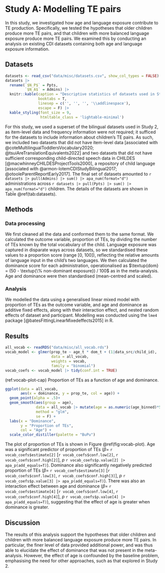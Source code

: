 # Study A: Modelling TE pairs {#te-pairs}
In this study, we investigated how age and language exposure contribute to TE production.
Specifically, we tested the hypotheses that older children produce more TE pairs, and that children with more balanced language exposure produce more TE pairs.
We examined this by conducting an analysis on existing CDI datasets containing both age and language exposure information.

## Datasets
```r
datasets <- read_csv("data/misc/datasets.csv", show_col_types = FALSE)
datasets |> 
  rename(`$N_P$` = Ppts,
         `$N_A$` = Admins) |> 
  knitr::kable(caption = "Descriptive statistics of datasets used in Study A. $N_P$: number of participants; $N_A$: number of administrations.", 
               booktabs = T,
               linesep = c('', '', '', '\\addlinespace'),
               escape = F) |> 
  kable_styling(font_size = 9,
                htmltable_class = 'lightable-minimal')
```
For this study, we used a superset of the bilingual datasets used in Study 2, as item-level data and frequency information were not required; it sufficed for the datasets to include information about children's TE pairs. 
As such, we included two datasets that did not have item-level data [associated with @coteMultilingualToddlersVocabulary2020; @tsuiAreTranslationEquivalents2022] and two datasets that did not have sufficient corresponding child-directed speech data in CHILDES [@macwhinneyCHILDESProjectTools2000], a repository of child language [associated with @armon-lotemCDIStudyBilingual2017; @otooleParentReportEarly2017].
The final set of datasets amounted to `r datasets |> pull(Admins) |> sum() |> apa_num(format="d")` administrations across `r datasets |> pull(Ppts) |> sum() |> apa_num(format="d")` children.
The details of the datasets are shown in Table \@ref(tab:datasets). 

## Methods
### Data processing
We first cleaned all the data and conformed them to the same format.
We calculated the outcome variable, proportion of TEs, by dividing the number of TEs known by the total vocabulary of the child.
Language exposure was captured in disparate ways across datasets, so we standardised these values to a proportion score (range [0, 100]), reflecting the relative amounts of language input in the child's two languages.
We then calculated the dominance score for each administration, operationalised as $\textup{dom} = (50 - \textup{\% non-dominant exposure}) / 100$ as in the meta-analysis.
Age and dominance were then standardised (mean-centred and scaled).

### Analysis
We modelled the data using a generalised linear mixed model with proportion of TEs as the outcome variable, and age and dominance as additive fixed effects, along with their interaction effect, and nested random effects of dataset and participant. 
Modelling was conducted using the `lme4` package [@batesFittingLinearMixedeffects2015] in R.

## Results
```r
all_vocab <- readRDS("data/misc/all_vocab.rds")
vocab_model <- glmer(prop_te ~ age_t * dom_t + (1|data_src/child_id), 
                     data = all_vocab, 
                     weights = vocab,
                     family = "binomial")
vocab_coefs <- vocab_model |> tidy(conf.int = TRUE)
```

(ref:vocab-plot-cap) Proportion of TEs as a function of age and dominance.
```r
ggplot(data = all_vocab,
       aes(x = dominance, y = prop_te, col = age)) +
  geom_point(alpha = .5)+
  geom_smooth(aes(group = age), 
              data = all_vocab |> mutate(age = as.numeric(age_binned)*5+10), 
              method = "glm",
              se = F) +
  labs(x = "Dominance",
       y = "Proportion of TEs",
       col = "Age") +
  scale_color_distiller(palette = "BuPu")
```

The plot of proportion of TEs is shown in Figure \@ref(fig:vocab-plot). 
Age was a significant predictor of proportion of TEs ($\beta =$ `r vocab_coefs$estimate[2]` [`r vocab_coefs$conf.low[2]`, `r vocab_coefs$conf.high[2]`], $p$ `r vocab_coefs$p.value[2] |> apa_p(add_equals=T)`). 
Dominance also significantly negatively predicted proportion of TEs ($\beta =$ `r vocab_coefs$estimate[3]` [`r vocab_coefs$conf.low[3]`, `r vocab_coefs$conf.high[3]`], $p$ `r vocab_coefs$p.value[3] |> apa_p(add_equals=T)`).
There was also an interaction effect between age and dominance ($\beta =$ `r vocab_coefs$estimate[4]` [`r vocab_coefs$conf.low[4]`, `r vocab_coefs$conf.high[4]`], $p$ `r vocab_coefs$p.value[4] |> apa_p(add_equals=T)`), suggesting that the effect of age is greater when dominance is greater. 

## Discussion
The results of this analysis support the hypotheses that older children and children with more balanced language exposure produce more TE pairs. 
In particular, the finer level of data provided additional power, and was thus able to elucidate the effect of dominance that was not present in the meta-analysis.
However, the effect of age is confounded by the baseline problem, emphasising the need for other approaches, such as that explored in Study 2.
